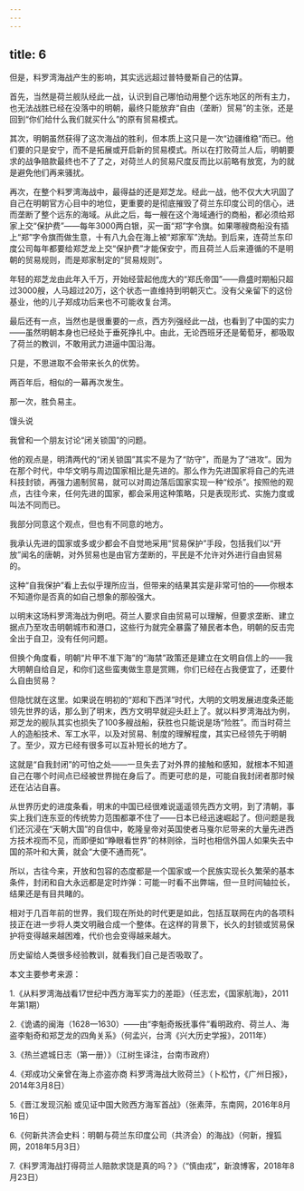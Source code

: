 ```yaml
---
---
---
```

title: 6
---



但是，料罗湾海战产生的影响，其实远远超过普特曼斯自己的估算。

首先，当然是荷兰舰队经此一战，认识到自己哪怕动用整个远东地区的所有主力，也无法战胜已经在没落中的明朝，最终只能放弃“自由（垄断）贸易”的主张，还是回到“你们给什么我们就买什么”的原有贸易模式。

其次，明朝虽然获得了这次海战的胜利，但本质上这只是一次“边疆维稳”而已。他们要的只是安宁，而不是拓展或开启新的贸易模式。所以在打败荷兰人后，明朝要求的战争赔款最终也不了了之，对荷兰人的贸易尺度反而比以前略有放宽，为的就是避免他们再来骚扰。

再次，在整个料罗湾海战中，最得益的还是郑芝龙。经此一战，他不仅大大巩固了自己在明朝官方心目中的地位，更重要的是彻底摧毁了荷兰东印度公司的信心，进而垄断了整个远东的海域。从此之后，每一艘在这个海域通行的商船，都必须给郑家上交“保护费”——每年3000两白银，买一面“郑”字令旗。如果哪艘商船没有插上“郑”字令旗而做生意，十有八九会在海上被“郑家军”洗劫。到后来，连荷兰东印度公司每年都要给郑芝龙上交“保护费”才能保安宁，而且荷兰人后来遵循的不是明朝的贸易规则，而是郑家制定的“贸易规则”。

年轻的郑芝龙由此年入千万，开始经营起他庞大的“郑氏帝国”——鼎盛时期船只超过3000艘，人马超过20万，这个状态一直维持到明朝灭亡。没有父亲留下的这份基业，他的儿子郑成功后来也不可能收复台湾。

最后还有一点，当然也是很重要的一点，西方列强经此一战，也看到了中国的实力——虽然明朝本身也已经处于垂死挣扎中。由此，无论西班牙还是葡萄牙，都吸取了荷兰的教训，不敢用武力进逼中国沿海。

只是，不思进取不会带来长久的优势。

两百年后，相似的一幕再次发生。

那一次，胜负易主。

馒头说

我曾和一个朋友讨论“闭关锁国”的问题。

他的观点是，明清两代的“闭关锁国”其实不是为了“防守”，而是为了“进攻”。因为在那个时代，中华文明与周边国家相比是先进的。那么作为先进国家将自己的先进科技封锁，再强力遏制贸易，就可以对周边落后国家实现一种“绞杀”。按照他的观点，古往今来，任何先进的国家，都会采用这种策略，只是表现形式、实施力度或叫法不同而已。

我部分同意这个观点，但也有不同意的地方。

我承认先进的国家或多或少都会不自觉地采用“贸易保护”手段，包括我们以“开放”闻名的唐朝，对外贸易也是由官方垄断的，平民是不允许对外进行自由贸易的。

这种“自我保护”看上去似乎理所应当，但带来的结果其实是非常可怕的——你根本不知道你是否真的如自己想象的那般强大。

以明末这场料罗湾海战为例吧。荷兰人要求自由贸易可以理解，但要求垄断、建立据点乃至攻击明朝城市和港口，这些行为就完全暴露了殖民者本色，明朝的反击完全出于自卫，没有任何问题。

但换个角度看，明朝“片甲不准下海”的“海禁”政策还是建立在文明自信上的——我大明朝自给自足，和你们这些蛮夷做生意是赏赐，你们已经在占我便宜了，还要什么自由贸易？

但隐忧就在这里。如果说在明初的“郑和下西洋”时代，大明的文明发展进度条还能领先世界的话，那么到了明末，西方文明早就迎头赶上了。就以料罗湾海战为例，郑芝龙的舰队其实也损失了100多艘战船，获胜也只能说是场“险胜”。而当时荷兰人的造船技术、军工水平，以及对贸易、制度的理解程度，其实已经领先于明朝了。至少，双方已经有很多可以互补短长的地方了。

这就是“自我封闭”的可怕之处——一旦失去了对外界的接触和感知，就根本不知道自己在哪个时间点已经被世界抛在身后了。而更可悲的是，可能自我封闭者那时候还在沾沾自喜。

从世界历史的进度条看，明末的中国已经很难说遥遥领先西方文明，到了清朝，事实上我们连东亚的传统势力范围都罩不住了——日本已经迅速崛起了。但问题是我们还沉浸在“天朝大国”的自信中，乾隆皇帝对英国使者马戛尔尼带来的大量先进西方技术视而不见，而即便如“睁眼看世界”的林则徐，当时也相信外国人如果失去中国的茶叶和大黄，就会“大便不通而死”。

所以，古往今来，开放和包容的态度都是一个国家或一个民族实现长久繁荣的基本条件，封闭和自大永远都是定时炸弹：可能一时看不出弊端，但一旦时间轴拉长，结果还是有目共睹的。

相对于几百年前的世界，我们现在所处的时代更是如此，包括互联网在内的各项科技正在进一步将人类文明融合成一个整体。在这样的背景下，长久的封锁或贸易保护将变得越来越困难，代价也会变得越来越大。

历史留给人类很多经验教训，就看我们自己是否吸取了。

本文主要参考来源：

1.《从料罗湾海战看17世纪中西方海军实力的差距》（任志宏，《国家航海》，2011年第1期）

2.《诡谲的闽海（1628—1630）——由“李魁奇叛抚事件”看明政府、荷兰人、海盗李魁奇和郑芝龙的四角关系》（何孟兴，台湾《兴大历史学报》，2011年）

3.《热兰遮城日志（第一册）》（江树生译注，台南市政府）

4.《郑成功父亲曾在海上亦盗亦商 料罗湾海战大败荷兰》（卜松竹，《广州日报》，2014年3月8日）

5.《晋江发现沉船 或见证中国大败西方海军首战》（张素萍，东南网，2016年8月16日）

6.《何新共济会史料：明朝与荷兰东印度公司（共济会）的海战》（何新，搜狐网，2018年5月3日）

7.《料罗湾海战打得荷兰人赔款求饶是真的吗？》（“慎由戎”，新浪博客，2018年8月23日）